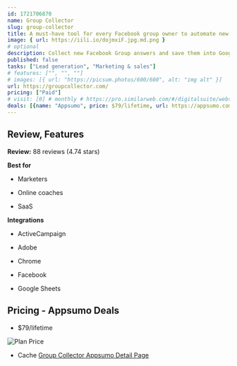 ```yaml
---
id: 1721706870  
name: Group Collector
slug: group-collector
title: A must-have tool for every Facebook group owner to automate new group members onboarding
image: { url: https://iili.io/dojmxiF.jpg.md.png }
# optional
description: Collect new Facebook Group answers and save them into Google Sheets and email marketing softwaresAuto-approve new Facebook Group members after certain intervals that meet your specific criteria
published: false
tasks: ["Lead generation", "Marketing & sales"]
# features: ["", "", ""]
# images: [{ url: "https://picsum.photos/600/600", alt: "img alt" }]
url: https://groupcollector.com/ 
pricing: ["Paid"]
# visit: [0] # monthly # https://pro.similarweb.com/#/digitalsuite/websiteanalysis/home
deals: [{name: "Appsumo", price: $79/lifetime, url: https://appsumo.com/products/group-collector/#overview }]
---
```


## Review, Features

**Review:** 88 reviews  (4.74 stars)

**Best for**

- Marketers

- Online coaches

- SaaS

**Integrations**

- ActiveCampaign

- Adobe

- Chrome

- Facebook

- Google Sheets

## Pricing - Appsumo Deals

- $79/lifetime

<Img src="https://iili.io/dolWlMF.png" alt="Plan Price" />

- Cache [Group Collector Appsumo Detail Page](https://iili.io/doendaj.png)

